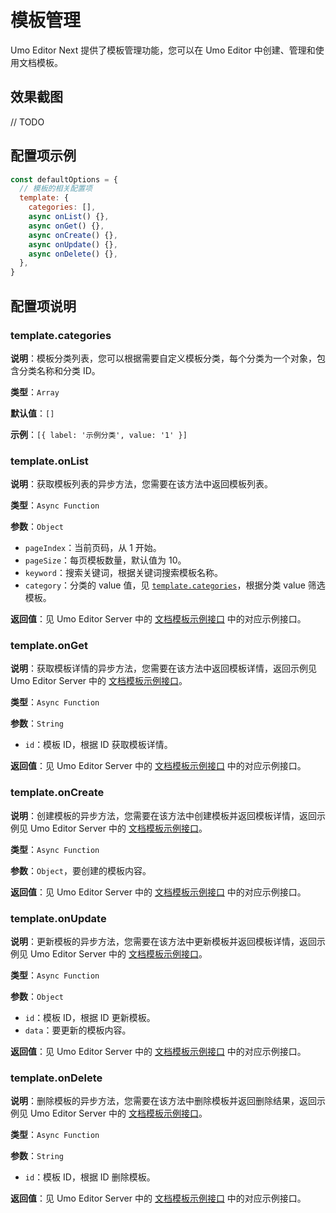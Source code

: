 # 模板管理

Umo Editor Next 提供了模板管理功能，您可以在 Umo Editor 中创建、管理和使用文档模板。

## 效果截图

// TODO

## 配置项示例

```js
const defaultOptions = {
  // 模板的相关配置项
  template: {
    categories: [],
    async onList() {},
    async onGet() {},
    async onCreate() {},
    async onUpdate() {},
    async onDelete() {},
  },
}
```

## 配置项说明

### template.categories

**说明**：模板分类列表，您可以根据需要自定义模板分类，每个分类为一个对象，包含分类名称和分类 ID。

**类型**：`Array`

**默认值**：`[]`

**示例**：`[{ label: '示例分类', value: '1' }]`

### template.onList

**说明**：获取模板列表的异步方法，您需要在该方法中返回模板列表。

**类型**：`Async Function`

**参数**：`Object`

- `pageIndex`：当前页码，从 1 开始。
- `pageSize`：每页模板数量，默认值为 10。
- `keyword`：搜索关键词，根据关键词搜索模板名称。
- `category`：分类的 value 值，见 [`template.categories`](#templatecategories)，根据分类 value 筛选模板。

**返回值**：见 Umo Editor Server 中的 [文档模板示例接口](../server/api#文档模板示例接口) 中的对应示例接口。

### template.onGet

**说明**：获取模板详情的异步方法，您需要在该方法中返回模板详情，返回示例见 Umo Editor Server 中的 [文档模板示例接口](../server/api#文档模板示例接口)。

**类型**：`Async Function`

**参数**：`String`

- `id`：模板 ID，根据 ID 获取模板详情。

**返回值**：见 Umo Editor Server 中的 [文档模板示例接口](../server/api#文档模板示例接口) 中的对应示例接口。

### template.onCreate

**说明**：创建模板的异步方法，您需要在该方法中创建模板并返回模板详情，返回示例见 Umo Editor Server 中的 [文档模板示例接口](../server/api#文档模板示例接口)。

**类型**：`Async Function`

**参数**：`Object`，要创建的模板内容。

**返回值**：见 Umo Editor Server 中的 [文档模板示例接口](../server/api#文档模板示例接口) 中的对应示例接口。

### template.onUpdate

**说明**：更新模板的异步方法，您需要在该方法中更新模板并返回模板详情，返回示例见 Umo Editor Server 中的 [文档模板示例接口](../server/api#文档模板示例接口)。

**类型**：`Async Function`

**参数**：`Object`

- `id`：模板 ID，根据 ID 更新模板。
- `data`：要更新的模板内容。

**返回值**：见 Umo Editor Server 中的 [文档模板示例接口](../server/api#文档模板示例接口) 中的对应示例接口。

### template.onDelete

**说明**：删除模板的异步方法，您需要在该方法中删除模板并返回删除结果，返回示例见 Umo Editor Server 中的 [文档模板示例接口](../server/api#文档模板示例接口)。

**类型**：`Async Function`

**参数**：`String`

- `id`：模板 ID，根据 ID 删除模板。

**返回值**：见 Umo Editor Server 中的 [文档模板示例接口](../server/api#文档模板示例接口) 中的对应示例接口。
